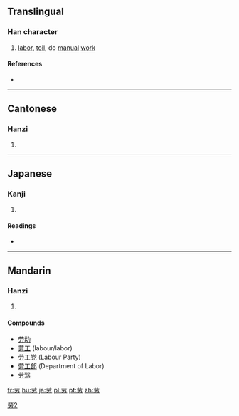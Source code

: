 {{also|勞}}
==Translingual==

===Han character===
{{Han char|rn=19|rad=力|as=05|sn=7|four=|canj=廿月大尸 (TBKS)|ids=⿱⿱[[艹]][[冖]][[力]]}}

# [[labor]], [[toil]], do [[manual]] [[work]]

====References====
* {{Han ref|kx=0147.071|dkj=02328|dj=0331.140|hdz=10368.010|uh=52B3|ud=21171}}

----

==Cantonese==

===Hanzi===
{{yue-hanzi|jyut=lou4|y=lou4|tra=勞}}

# {{defn|lang=yue|sort=力05}}

----

==Japanese==

===Kanji===
{{ja-kanji|grade=|rs=力05}}

# {{defn|lang=ja|sort=力05}}

====Readings====
* {{ja-readings|on=[[ろう]] (rō)|kun=}}

----

==Mandarin==

===Hanzi===
{{cmn-hanzi|tra=勞|pin=[[láo]] ([[lao2]]), [[lào]] ([[lao4]])|wg=lao<sup>2</sup>, lao<sup>4</sup>}}

# {{defn|lang=cmn|sort=力05}}

====Compounds====
* [[劳动]]
* [[劳工]] (labour/labor)
* [[劳工党]] (Labour Party)
* [[劳工部]] (Department of Labor)
* [[劳驾]]

[[Category:CJKV characters simplified differently in Japan and China|勞2]]

[[fr:劳]]
[[hu:劳]]
[[ja:劳]]
[[pl:劳]]
[[pt:劳]]
[[zh:劳]]